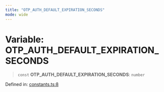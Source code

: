 ```yaml
---
title: "OTP_AUTH_DEFAULT_EXPIRATION_SECONDS"
mode: wide
---
```

  
# Variable: OTP\_AUTH\_DEFAULT\_EXPIRATION\_SECONDS

> `const` **OTP\_AUTH\_DEFAULT\_EXPIRATION\_SECONDS**: `number`

Defined in: [constants.ts:8](https://github.com/tkhq/sdk/blob/d88b5e1f9a6cca8e54e61f8a127aa90fcebeaa2e/packages/sdk-react-native/src/constants.ts#L8)
